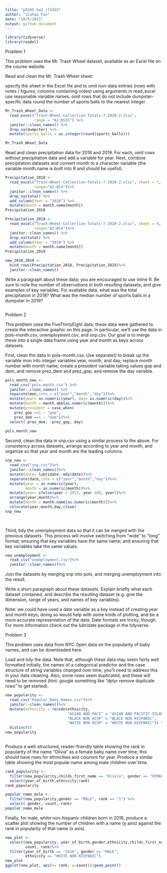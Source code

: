```yaml
---
title: "p8105_hw2_jf3355"
author: "Jiahao Fan"
date: "10/5/2021"
output: github_document
---
```


```r
library(tidyverse)
library(readxl)
```

Problem 1

This problem uses the Mr. Trash Wheel dataset, available as an Excel file on the course website.

Read and clean the Mr. Trash Wheel sheet:

specify the sheet in the Excel file and to omit non-data entries (rows with notes / figures; columns containing notes) using arguments in read_excel
use reasonable variable names.
omit rows that do not include dumpster-specific data
round the number of sports balls to the nearest integer
```r
Mr_Trash_Wheel_Data <- 
  read_excel("Trash-Wheel-Collection-Totals-7-2020-2.xlsx", 
             range = "A2:N535") %>%
  janitor::clean_names() %>%
  drop_na(dumpster) %>%
  mutate(sports_balls = as.integer(round(sports_balls)))

Mr_Trash_Wheel_Data
```

Read and clean precipitation data for 2018 and 2019. For each, omit rows without precipitation data and add a variable for year. Next, combine precipitation datasets and convert month to a character variable (the variable month.name is built into R and should be useful).

```r
Precipitation_2018 <- 
  read_excel("Trash-Wheel-Collection-Totals-7-2020-2.xlsx", sheet = 7, 
             range="A2:B14")%>%
  janitor::clean_names() %>%
  drop_na(total) %>%
  add_column(Year = "2018") %>%
  mutate(month = month.name[month])
Precipitation_2018
```
```r
Precipitation_2019 <- 
  read_excel("Trash-Wheel-Collection-Totals-7-2020-2.xlsx", sheet = 6, 
             range="A2:B14")%>%
  janitor::clean_names() %>%
  drop_na(total) %>%
  add_column(Year = "2019") %>%
  mutate(month = month.name[month])
Precipitation_2019
```
```r
new_2018_2019 <-
  bind_rows(Precipitation_2018, Precipitation_2019)%>%
  janitor::clean_names()
```


Write a paragraph about these data; you are encouraged to use inline R. Be sure to note the number of observations in both resulting datasets, and give examples of key variables. For available data, what was the total precipitation in 2018? What was the median number of sports balls in a dumpster in 2019?


```r

```


Problem 2

This problem uses the FiveThirtyEight data; these data were gathered to create the interactive graphic on this page. In particular, we’ll use the data in pols-month.csv, unemployment.csv, and snp.csv. Our goal is to merge these into a single data frame using year and month as keys across datasets.

First, clean the data in pols-month.csv. Use separate() to break up the variable mon into integer variables year, month, and day; replace month number with month name; create a president variable taking values gop and dem, and remove prez_dem and prez_gop; and remove the day variable.

```r
pols_month_new <- 
  read_csv("pols-month.csv") %>%
  janitor::clean_names() %>%
  separate(mon,into = c("year","month","day"))%>%
  mutate(year= as.numeric(year), day= as.numeric(day))%>%
  mutate(month = month.abb[as.numeric(month)])%>%
  mutate(president = case_when(
    prez_gop >=1 ~ "gop",
    prez_dem ==1 ~ "dem"))%>%
  select(-prez_dem, -prez_gop,-day)
  
pols_month_new  
```


Second, clean the data in snp.csv using a similar process to the above. For consistency across datasets, arrange according to year and month, and organize so that year and month are the leading columns.

```r
snp_new <-
  read_csv("snp.csv")%>%
  janitor::clean_names()%>%
  mutate(date= lubridate::mdy(date))%>%
  separate(date,into = c("year","month","day"))%>%
  mutate(year = as.numeric(year),
         month = as.numeric(month))%>%
  mutate(year= ifelse(year > 2015, year-100, year))%>%
  arrange(year,month)%>%
  mutate(month = month.name[as.numeric(month)])%>%
  relocate(year,month,day,close)
snp_new  
  
  
```


Third, tidy the unemployment data so that it can be merged with the previous datasets. This process will involve switching from “wide” to “long” format; ensuring that key variables have the same name; and ensuring that key variables take the same values.
```r
new_unemployment <-
  read_csv("unemployment.csv")%>%
  janitor::clean_names()%>%
```


Join the datasets by merging snp into pols, and merging unemployment into the result.

Write a short paragraph about these datasets. Explain briefly what each dataset contained, and describe the resulting dataset (e.g. give the dimension, range of years, and names of key variables).

Note: we could have used a date variable as a key instead of creating year and month keys; doing so would help with some kinds of plotting, and be a more accurate representation of the data. Date formats are tricky, though. For more information check out the lubridate package in the tidyverse.



Problem 3

This problem uses data from NYC Open data on the popularity of baby names, and can be downloaded here.

Load and tidy the data. Note that, although these data may seem fairly well formatted initially, the names of a categorical predictor and the case structure of string variables changed over time; you’ll need to address this in your data cleaning. Also, some rows seem duplicated, and these will need to be removed (hint: google something like “dplyr remove duplicate rows” to get started).

```r
new_popularity <-
  read_csv("Popular_Baby_Names.csv")%>%
  janitor::clean_names()%>%
  mutate(ethnicity = recode(ethnicity, 
                            "ASIAN AND PACI" = "ASIAN AND PACIFIC ISLANDER",
                            "BLACK NON HISP" = "BLACK NON HISPANIC", 
                            "WHITE NON HISP" = "WHITE NON HISPANIC")) %>% 
  distinct()
new_popularity
  
```

Produce a well-structured, reader-friendly table showing the rank in popularity of the name “Olivia” as a female baby name over time; this should have rows for ethnicities and columns for year. Produce a similar table showing the most popular name among male children over time.
```r
rank_popularity <-
  filter(new_popularity,childs_first_name == "Olivia", gender == "FEMALE") %>%
  select(year_of_birth,ethnicity,rank)
rank_popularity  
```
```r
popular_name_male <-
  filter(new_popularity,gender == "MALE", rank == "1") %>%
  select(-gender,-count,-rank)
popular_name_male
```


Finally, for male, white non-hispanic children born in 2016, produce a scatter plot showing the number of children with a name (y axis) against the rank in popularity of that name (x axis).


```r
new_plot <-
  select(new_popularity, year_of_birth,gender,ethnicity,childs_first_name,
         count, rank)%>%
  filter(year_of_birth == "2016", gender == "MALE", 
         ethnicity == "WHITE NON HISPANIC")
new_plot
ggplot(new_plot, aes(x= rank, y=count))+geom_point()
```

